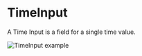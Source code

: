 # TimeInput

A Time Input is a field for a single time value.

![TimeInput example](public/assets/overview-time-field.webp)
